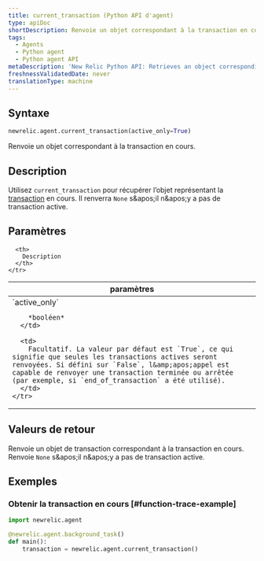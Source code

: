 ```yaml
---
title: current_transaction (Python API d'agent)
type: apiDoc
shortDescription: Renvoie un objet correspondant à la transaction en cours.
tags:
  - Agents
  - Python agent
  - Python agent API
metaDescription: 'New Relic Python API: Retrieves an object corresponding to the current transaction, which is used by some other calls.'
freshnessValidatedDate: never
translationType: machine
---
```


## Syntaxe

```py
newrelic.agent.current_transaction(active_only=True)
```

Renvoie un objet correspondant à la transaction en cours.

## Description

Utilisez `current_transaction` pour récupérer l’objet représentant la [transaction](/docs/accounts-partnerships/education/getting-started-new-relic/glossary#transaction) en cours. Il renverra `None` s&amp;apos;il n&amp;apos;y a pas de transaction active.

## Paramètres

<table>
  <thead>
    <tr>
      <th width="25%">
        paramètres
      </th>

      <th>
        Description
      </th>
    </tr>
  </thead>

  <tbody>
    <tr>
      <td>
        `active_only`

        *booléen*
      </td>

      <td>
        Facultatif. La valeur par défaut est `True`, ce qui signifie que seules les transactions actives seront renvoyées. Si défini sur `False`, l&amp;apos;appel est capable de renvoyer une transaction terminée ou arrêtée (par exemple, si `end_of_transaction` a été utilisé).
      </td>
    </tr>
  </tbody>
</table>

## Valeurs de retour

Renvoie un objet de transaction correspondant à la transaction en cours. Renvoie `None` s&amp;apos;il n&amp;apos;y a pas de transaction active.

## Exemples

### Obtenir la transaction en cours [#function-trace-example]

```py
import newrelic.agent

@newrelic.agent.background_task()
def main():
    transaction = newrelic.agent.current_transaction()
```